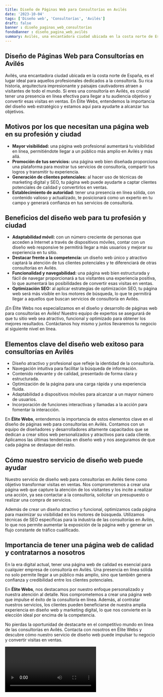 ```yaml
---
title: Diseño de Páginas Web para Consultorías en Avilés
date: '2023-10-04'
tags: ['Diseño web', 'Consultorías', 'Avilés']
draft: false
banner : diseño_paginas_web_consultorías
fondoBanner : diseño_pagina_web_avilés
summary: Avilés, una encantadora ciudad ubicada en la costa norte de España, es el lugar ideal para aquellos profesionales dedicados a la consultoría. Su rica historia, arquitectura impresionante y paisajes cautivadores atraen a visitantes de todo el mundo. Si eres una consultoría en Avilés, es crucial tener una presencia en línea efectiva para llegar a tu audiencia objetivo y convertir esas visitas en ventas. En Élite Webs, entendemos la importancia del diseño web estratégico y estamos aquí para ayudarte a alcanzar tus objetivos.
---
```


## Diseño de Páginas Web para Consultorías en Avilés

Avilés, una encantadora ciudad ubicada en la costa norte de España, es el lugar ideal para aquellos profesionales dedicados a la consultoría. Su rica historia, arquitectura impresionante y paisajes cautivadores atraen a visitantes de todo el mundo. Si eres una consultoría en Avilés, es crucial tener una presencia en línea efectiva para llegar a tu audiencia objetivo y convertir esas visitas en ventas. En Élite Webs, entendemos la importancia del diseño web estratégico y estamos aquí para ayudarte a alcanzar tus objetivos.

## Motivos por los que necesitan una página web en su profesión y ciudad

- **Mayor visibilidad:** una página web profesional aumentará tu visibilidad en línea, permitiéndote llegar a un público más amplio en Avilés y más allá.
- **Promoción de tus servicios:** una página web bien diseñada proporciona una plataforma para mostrar tus servicios de consultoría, compartir tus logros y transmitir tu experiencia.
- **Generación de clientes potenciales:** al hacer uso de técnicas de marketing digital y SEO, tu página web puede ayudarte a captar clientes potenciales de calidad y convertirlos en ventas.
- **Establecimiento de autoridad:** tener una presencia en línea sólida, con contenido valioso y actualizado, te posicionará como un experto en tu campo y generará confianza en tus servicios de consultoría.

## Beneficios del diseño web para tu profesión y ciudad

- **Adaptabilidad móvil:** con un número creciente de personas que acceden a Internet a través de dispositivos móviles, contar con un diseño web responsive te permitirá llegar a más usuarios y mejorar su experiencia en tu sitio.
- **Destacar frente a la competencia:** un diseño web único y atractivo captará la atención de tus clientes potenciales y te diferenciará de otras consultorías en Avilés.
- **Funcionalidad y navegabilidad:** una página web bien estructurada y fácil de navegar proporcionará a tus visitantes una experiencia positiva, lo que aumentará las posibilidades de convertir esas visitas en ventas.
- **Optimización SEO:** al aplicar estrategias de optimización SEO, tu página web será más visible en los motores de búsqueda, lo que te permitirá llegar a aquellos que buscan servicios de consultoría en Avilés.

¡En Élite Webs nos especializamos en el diseño y desarrollo de páginas web para consultorías en Avilés! Nuestro equipo de expertos se asegurará de que tu sitio web sea atractivo, funcional y optimizado para obtener los mejores resultados. Contáctanos hoy mismo y juntos llevaremos tu negocio al siguiente nivel en línea.

<GifSeo />

<Cta />

## Elementos clave del diseño web exitoso para consultorías en Avilés

- Diseño atractivo y profesional que refleje la identidad de la consultoría.
- Navegación intuitiva para facilitar la búsqueda de información.
- Contenido relevante y de calidad, presentado de forma clara y estructurada.
- Optimización de la página para una carga rápida y una experiencia fluida.
- Adaptabilidad a dispositivos móviles para alcanzar a un mayor número de usuarios.
- Incorporación de funciones interactivas y llamadas a la acción para fomentar la interacción.

En **Élite Webs**, entendemos la importancia de estos elementos clave en el diseño de páginas web para consultorías en Avilés. Contamos con un equipo de diseñadores y desarrolladores altamente capacitados que se dedican a crear sitios web personalizados y atractivos para cada cliente. Aplicamos las últimas tendencias en diseño web y nos aseguramos de que cada página se destaque del resto.

## Cómo nuestro servicio de diseño web puede ayudar

Nuestro servicio de diseño web para consultorías en Avilés tiene como objetivo transformar visitas en ventas. Nos comprometemos a crear una página web que capture la atención de los visitantes y los incite a realizar una acción, ya sea contactar a la consultoría, solicitar un presupuesto o realizar una compra de servicios.

Además de crear un diseño atractivo y funcional, optimizamos cada página para maximizar su visibilidad en los motores de búsqueda. Utilizamos técnicas de SEO específicas para la industria de las consultorías en Avilés, lo que nos permite aumentar la exposición de la página web y generar un flujo constante de tráfico cualificado.

## Importancia de tener una página web de calidad y contratarnos a nosotros

En la era digital actual, tener una página web de calidad es esencial para cualquier empresa de consultoría en Avilés. Una presencia en línea sólida no solo permite llegar a un público más amplio, sino que también genera confianza y credibilidad entre los clientes potenciales.

En **Élite Webs**, nos destacamos por nuestro enfoque personalizado y nuestra atención al detalle. Nos comprometemos a crear una página web que impulse el éxito de la consultoría en línea. Además, al contratar nuestros servicios, los clientes pueden beneficiarse de nuestra amplia experiencia en diseño web y marketing digital, lo que nos convierte en la elección ideal por encima de la competencia.

No pierdas la oportunidad de destacarte en el competitivo mundo en línea de las consultorías en Avilés. Contacta con nosotros en Élite Webs y descubre cómo nuestro servicio de diseño web puede impulsar tu negocio y convertir visitas en ventas.

<Video />

<CtaBot job='Consultorías' city='Avilés'/>

<Gmaps query='Avilés+españa+maps' />